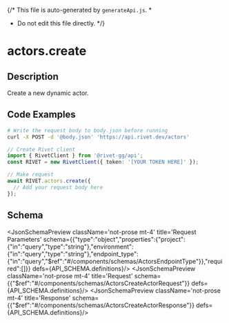 {/* This file is auto-generated by `generateApi.js`.
  *
  * Do not edit this file directly.
  */}


# actors.create

## Description
Create a new dynamic actor.

## Code Examples

<CodeGroup title='Request' tag='POST' label='https://api.rivet.dev/actors'>

```bash {{ "title": "cURL" }}
# Write the request body to body.json before running
curl -X POST -d '@body.json' 'https://api.rivet.dev/actors'


```

```ts
// Create Rivet client
import { RivetClient } from '@rivet-gg/api';
const RIVET = new RivetClient({ token: '[YOUR TOKEN HERE]' });

// Make request
await RIVET.actors.create({
  // Add your request body here
});
```

</CodeGroup>

## Schema
<JsonSchemaPreview className='not-prose mt-4' title='Request Parameters' schema={{"type":"object","properties":{"project":{"in":"query","type":"string"},"environment":{"in":"query","type":"string"},"endpoint_type":{"in":"query","$ref":"#/components/schemas/ActorsEndpointType"}},"required":[]}} defs={API_SCHEMA.definitions}/>
<JsonSchemaPreview className='not-prose mt-4' title='Request' schema={{"$ref":"#/components/schemas/ActorsCreateActorRequest"}} defs={API_SCHEMA.definitions}/>
<JsonSchemaPreview className='not-prose mt-4' title='Response' schema={{"$ref":"#/components/schemas/ActorsCreateActorResponse"}} defs={API_SCHEMA.definitions}/>

